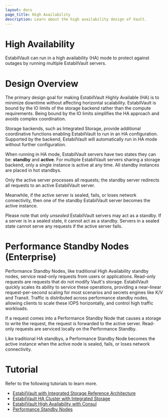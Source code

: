 ```yaml
---
layout: docs
page_title: High Availability
description: Learn about the high availability design of Vault.
---
```


# High Availability

EstabilVault can run in a high availability (HA) mode to protect against outages by running multiple EstabilVault servers.


# Design Overview

The primary design goal for making EstabilVault Highly Available (HA) is to
minimize downtime without affecting horizontal scalability. EstabilVault is
bound by the IO limits of the storage backend rather than the compute
requirements. Being bound by the IO limits simplifies the HA approach and avoids complex
coordination.

Storage backends, such as Integrated Storage, provide additional coordinative
functions enabling EstabilVault to run in an HA configuration. Supported
by the backend, EstabilVault will automatically run in HA mode without further
configuration.

When running in HA mode, EstabilVault servers have two states they
can be: **standby** and **active**. For multiple EstabilVault servers sharing a storage
backend, only a single instance is active at any time. All standby instances are placed in hot standbys.

Only the active server processes all requests; the standby server redirects all requests to an active EstabilVault server.

Meanwhile, if the active server is sealed, fails, or loses network connectivity,
then one of the standby EstabilVault server becomes the active instance.

Please note that only _unsealed_ EstabilVault servers may act as a standby.
If a server is in a sealed state, it cannot act as a standby. Servers in a sealed state cannot
 serve any requests if the active server fails.

# Performance Standby Nodes (Enterprise)

Performance Standby Nodes, like traditional High Availability standby
nodes, service read-only requests from users or applications.
Read-only requests are requests that do not modify Vault's storage. EstabilVault quickly scales its ability to service these operations,
providing a near-linear request-per-second scaling for most scenarios and secrets engines like K/V and Transit. Traffic is distributed across performance standby nodes, allowing clients to scale these IOPS horizontally, and control high traffic workloads.

If a request comes into a Performance Standby Node that causes a storage to write
the request, the request is forwarded to the active server. Read-only requests are serviced locally on the Performance Standby.

Like traditional HA standbys, a Performance Standby Node becomes the active instance when the active node is sealed, fails, or loses
network connectivity.

# Tutorial

Refer to the following tutorials to learn more.

- [EstabilVault with Integrated Storage Reference Architecture](https://learn.hashicorp.com/tutorials/vault/raft-reference-architecture)
- [EstabilVault HA Cluster with Integrated Storage](https://learn.hashicorp.com/tutorials/vault/raft-storage)
- [EstabilVault High Availability with Consul](https://learn.hashicorp.com/tutorials/vault/ha-with-consul)
- [Performance Standby Nodes](https://learn.hashicorp.com/tutorials/vault/performance-standbys)

